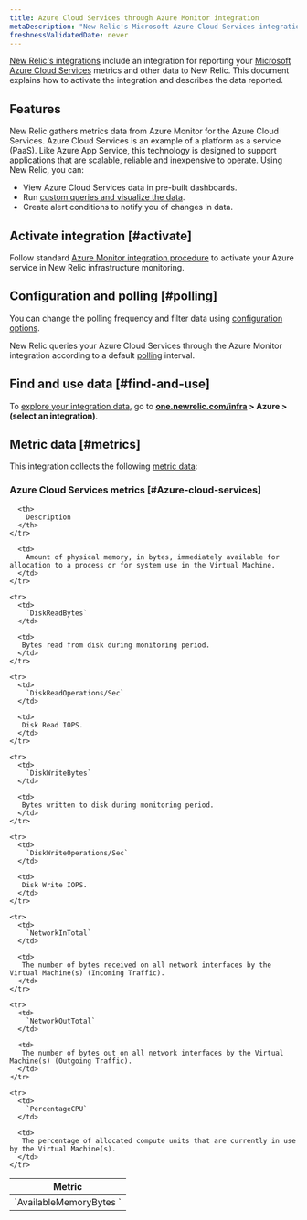 ```yaml
---
title: Azure Cloud Services through Azure Monitor integration
metaDescription: "New Relic's Microsoft Azure Cloud Services integration: what data it reports and how to enable it."
freshnessValidatedDate: never
---
```


[New Relic's integrations](/docs/infrastructure/integrations-getting-started/getting-started/introduction-infrastructure-integrations) include an integration for reporting your [Microsoft Azure Cloud Services](https://learn.microsoft.com/en-us/azure/cloud-services) metrics and other data to New Relic. This document explains how to activate the integration and describes the data reported.

## Features

New Relic gathers metrics data from Azure Monitor for the Azure Cloud Services. Azure Cloud Services is an example of a platform as a service (PaaS). Like Azure App Service, this technology is designed to support applications that are scalable, reliable and inexpensive to operate.
Using New Relic, you can:

* View Azure Cloud Services data in pre-built dashboards.
* Run [custom queries and visualize the data](/docs/infrastructure/integrations-getting-started/getting-started/use-integration-data-new-relic-insights).
* Create alert conditions to notify you of changes in data.

## Activate integration [#activate]

Follow standard [Azure Monitor integration procedure](/docs/infrastructure/microsoft-azure-integrations/azure-integrations-list/azure-monitor) to activate your Azure service in New Relic infrastructure monitoring.

## Configuration and polling [#polling]

You can change the polling frequency and filter data using [configuration options](/docs/infrastructure/microsoft-azure-integrations/azure-integrations-list/azure-monitor/#settings).

New Relic queries your Azure Cloud Services through the Azure Monitor integration according to a default [polling](/docs/infrastructure/microsoft-azure-integrations/azure-integrations-list/azure-monitor/#settings) interval.

## Find and use data [#find-and-use]

To [explore your integration data](/docs/infrastructure/integrations/find-use-infrastructure-integration-data), go to <DNT>**[one.newrelic.com/infra](https://one.newrelic.com/infra) > Azure > (select an integration)**</DNT>.

## Metric data [#metrics]

This integration collects the following [metric data](/docs/infrastructure/integrations-getting-started/getting-started/understand-integration-data-data-types#metric):

### Azure Cloud Services metrics [#Azure-cloud-services]

<table>
  <thead>
    <tr>
      <th style={{ width: "300px" }}>
        Metric
      </th>

      <th>
        Description
      </th>
    </tr>
  </thead>

  <tbody>
    <tr>
      <td>
        `AvailableMemoryBytes	`
      </td>

      <td>
        Amount of physical memory, in bytes, immediately available for allocation to a process or for system use in the Virtual Machine.
      </td>
    </tr>

    <tr>
      <td>
        `DiskReadBytes`
      </td>

      <td>
       Bytes read from disk during monitoring period.
      </td>
    </tr>

    <tr>
      <td>
        `DiskReadOperations/Sec`
      </td>

      <td>
       Disk Read IOPS.
      </td>
    </tr>

    <tr>
      <td>
        `DiskWriteBytes`
      </td>

      <td>
       Bytes written to disk during monitoring period.
      </td>
    </tr>

    <tr>
      <td>
        `DiskWriteOperations/Sec`
      </td>

      <td>
       Disk Write IOPS.
      </td>
    </tr>

    <tr>
      <td>
        `NetworkInTotal`
      </td>

      <td>
       The number of bytes received on all network interfaces by the Virtual Machine(s) (Incoming Traffic).
      </td>
    </tr>

    <tr>
      <td>
        `NetworkOutTotal`
      </td>

      <td>
       The number of bytes out on all network interfaces by the Virtual Machine(s) (Outgoing Traffic).
      </td>
    </tr>

    <tr>
      <td>
        `PercentageCPU`
      </td>

      <td>
       The percentage of allocated compute units that are currently in use by the Virtual Machine(s).
      </td>
    </tr>
  </tbody>
</table>
